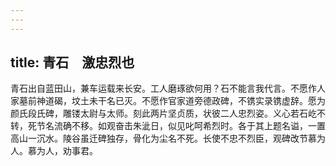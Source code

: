 ```yaml
---
---
---
```

title: 青石　激忠烈也
---



青石出自蓝田山，兼车运载来长安。工人磨琢欲何用？石不能言我代言。不愿作人家墓前神道碣，坟土未干名已灭。不愿作官家道旁德政碑，不镌实录镌虚辞。愿为颜氏段氏碑，雕镂太尉与太师。刻此两片坚贞质，状彼二人忠烈姿。义心若石屹不转，死节名流确不移。如观奋击朱泚日，似见叱呵希烈时。各于其上题名谥，一置高山一沉水。陵谷虽迁碑独存，骨化为尘名不死。长使不忠不烈臣，观碑改节慕为人。慕为人，劝事君。
